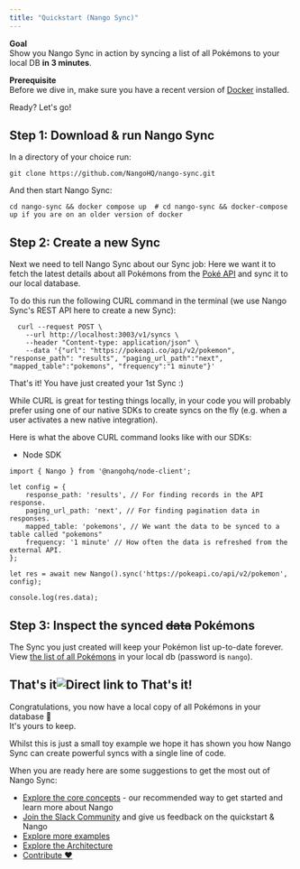 ```yaml
---
title: "Quickstart (Nango Sync)"
---
```


**Goal**  
Show you Nango Sync in action by syncing a list of all Pokémons to your local DB **in 3 minutes**.

**Prerequisite**  
Before we dive in, make sure you have a recent version of [Docker](https://www.docker.com/products/docker-desktop/) installed.

Ready? Let's go!

## Step 1: Download & run Nango Sync[](#step-1-download--run-nango-sync "Direct link to Step 1: Download & run Nango Sync")

In a directory of your choice run:

```
git clone https://github.com/NangoHQ/nango-sync.git

```

And then start Nango Sync:

```
cd nango-sync && docker compose up  # cd nango-sync && docker-compose up if you are on an older version of docker

```

## Step 2: Create a new Sync[](#step-2-create-a-new-sync "Direct link to Step 2: Create a new Sync")

Next we need to tell Nango Sync about our Sync job: Here we want it to fetch the latest details about all Pokémons from the [Poké API](https://pokeapi.co/) and sync it to our local database.

To do this run the following CURL command in the terminal (we use Nango Sync's REST API here to create a new Sync):

```
  curl --request POST \
    --url http://localhost:3003/v1/syncs \
    --header "Content-type: application/json" \
    --data '{"url": "https://pokeapi.co/api/v2/pokemon", "response_path": "results", "paging_url_path":"next", "mapped_table":"pokemons", "frequency":"1 minute"}'

```

That's it! You have just created your 1st Sync :)

While CURL is great for testing things locally, in your code you will probably prefer using one of our native SDKs to create syncs on the fly (e.g. when a user activates a new native integration).

Here is what the above CURL command looks like with our SDKs:

* Node SDK

```
import { Nango } from '@nangohq/node-client';

let config = {
    response_path: 'results', // For finding records in the API response.
    paging_url_path: 'next', // For finding pagination data in responses.
    mapped_table: 'pokemons', // We want the data to be synced to a table called "pokemons"
    frequency: '1 minute' // How often the data is refreshed from the external API.
};

let res = await new Nango().sync('https://pokeapi.co/api/v2/pokemon', config);

console.log(res.data);

```

## Step 3: Inspect the synced ~~data~~ Pokémons[](#step-3-inspect-the-synced-data-pokémons "Direct link to step-3-inspect-the-synced-data-pokémons")

The Sync you just created will keep your Pokémon list up-to-date forever.  
View [the list of all Pokémons](http://localhost:8080/?pgsql=nango-db&username=nango&db=nango&ns=nango&select=pokemons) in your local db (password is `nango`).

## That's it![](#thats-it "Direct link to That's it!")

Congratulations, you now have a local copy of all Pokémons in your database 🎉  
It's yours to keep.

Whilst this is just a small toy example we hope it has shown you how Nango Sync can create powerful syncs with a single line of code.

When you are ready here are some suggestions to get the most out of Nango Sync:

* [Explore the core concepts](/nango-sync/use-nango/core-concepts) \- our recommended way to get started and learn more about Nango
* [Join the Slack Community](https://nango.dev/slack) and give us feedback on the quickstart & Nango
* [Explore more examples](/nango-sync/real-world-examples)
* [Explore the Architecture](/nango-sync/architecture)
* [Contribute ❤️](/nango-sync/contributing)